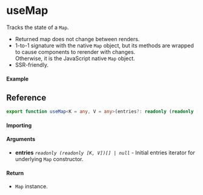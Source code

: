 
<Meta title="State/useMap" component={Example} />

# useMap

Tracks the state of a `Map`.

- Returned map does not change between renders.
- 1-to-1 signature with the native `Map` object, but its methods are wrapped to cause components to
  rerender with changes.  
  Otherwise, it is the JavaScript native `Map` object.
- SSR-friendly.

#### Example

<Canvas>
  <Story story={Example} inline />
</Canvas>

## Reference

```ts
export function useMap<K = any, V = any>(entries?: readonly (readonly [K, V])[] | null): Map<K, V>;
```

#### Importing

<ImportPath />

#### Arguments

- **entries** _`readonly (readonly [K, V])[] | null`_ - Initial entries iterator for underlying
  `Map` constructor.

#### Return

- `Map` instance.
